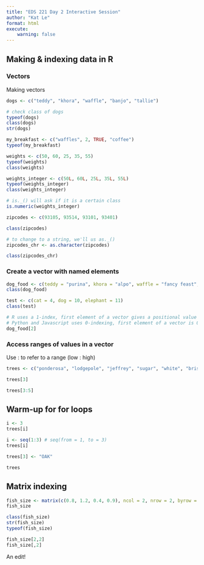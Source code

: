 ```yaml
---
title: "EDS 221 Day 2 Interactive Session"
author: "Kat Le"
format: html
execute: 
    warning: false
---
```


## Making & indexing data in R

### Vectors

Making vectors

```r
dogs <- c("teddy", "khora", "waffle", "banjo", "tallie")

# check class of dogs
typeof(dogs)
class(dogs)
str(dogs)
```

```r
my_breakfast <- c("waffles", 2, TRUE, "coffee")
typeof(my_breakfast)
```

```r
weights <- c(50, 60, 25, 35, 55)
typeof(weights)
class(weights)
```

```r
weights_integer <- c(50L, 60L, 25L, 35L, 55L)
typeof(weights_integer)
class(weights_integer)
```

```r
# is._() will ask if it is a certain class
is.numeric(weights_integer)
```

```r
zipcodes <- c(93105, 93514, 93101, 93401)

class(zipcodes)

# to change to a string, we'll us as._()
zipcodes_chr <- as.character(zipcodes)

class(zipcodes_chr)
```

### Create a vector with named elements

```r
dog_food <- c(teddy = "purina", khora = "alpo", waffle = "fancy feast", banjo = "blue diamond", tallie = "farmer's dog")
class(dog_food)

test <- c(cat = 4, dog = 10, elephant = 11)
class(test)
```

```r
# R uses a 1-index, first element of a vector gives a positional value of 1
# Python and Javascript uses 0-indexing, first element of a vector is 0
dog_food[2]
```

### Access ranges of values in a vector

Use : to refer to a range (low : high)

```r
trees <- c("ponderosa", "lodgepole", "jeffrey", "sugar", "white", "bristlecone")

trees[3]

trees[3:5]
```

## Warm-up for for loops

```r
i <- 3
trees[i]
```

```r
i <- seq(1:3) # seq(from = 1, to = 3)
trees[i]

```

```r
trees[3] <- "OAK"

trees
```

## Matrix indexing

```r
fish_size <- matrix(c(0.8, 1.2, 0.4, 0.9), ncol = 2, nrow = 2, byrow = FALSE)
fish_size

class(fish_size)
str(fish_size)
typeof(fish_size)

fish_size[2,2]
fish_size[,2]
```

An edit!

